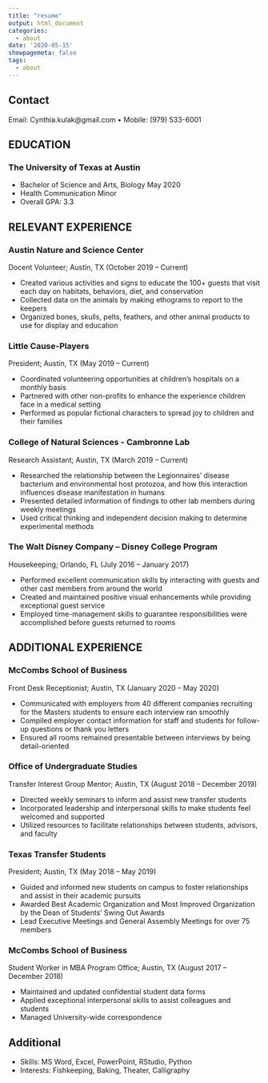 ```yaml
---
title: "resume"
output: html_document
categories:
  - about
date: '2020-05-15'
showpagemeta: false
tags:
  - about
---
```



## Contact
Email: Cynthia.kulak@gmail.com • Mobile: (979) 533-6001

## EDUCATION

### The University of Texas at Austin

- Bachelor of Science and Arts, Biology	May 2020
- Health Communication Minor
- Overall GPA: 3.3

## RELEVANT EXPERIENCE

### Austin Nature and Science Center 
Docent Volunteer; Austin, TX (October 2019 – Current)

- Created various activities and signs to educate the 100+ guests that visit each day on habitats, behaviors, diet, and conservation 
- Collected data on the animals by making ethograms to report to the keepers
- Organized bones, skulls, pelts, feathers, and other animal products to use for display and education 

### Little Cause-Players 
President; Austin, TX (May 2019 – Current)

- Coordinated volunteering opportunities at children’s hospitals on a monthly basis 
- Partnered with other non-profits to enhance the experience children face in a medical setting
- Performed as popular fictional characters to spread joy to children and their families 

### College of Natural Sciences - Cambronne Lab 
Research Assistant; Austin, TX (March 2019 – Current)

-	Researched the relationship between the Legionnaires’ disease bacterium and environmental host protozoa, and how this interaction influences disease manifestation in humans
-	Presented detailed information of findings to other lab members during weekly meetings 
-	Used critical thinking and independent decision making to determine experimental methods

### The Walt Disney Company – Disney College Program
Housekeeping; Orlando, FL (July 2016 – January 2017)

-	Performed excellent communication skills by interacting with guests and other cast members from around the world
-	Created and maintained positive visual enhancements while providing exceptional guest service 
-	Employed time-management skills to guarantee responsibilities were accomplished before guests returned to rooms 

## ADDITIONAL EXPERIENCE

### McCombs School of Business 
Front Desk Receptionist; Austin, TX	(January 2020 – May 2020)

-	Communicated with employers from 40 different companies recruiting for the Masters students to ensure each interview ran smoothly
-	Compiled employer contact information for staff and students for follow-up questions or thank you letters
-	Ensured all rooms remained presentable between interviews by being detail-oriented 

### Office of Undergraduate Studies 
Transfer Interest Group Mentor; Austin, TX (August 2018 – December 2019)

-	Directed weekly seminars to inform and assist new transfer students
-	Incorporated leadership and interpersonal skills to make students feel welcomed and supported
-	Utilized resources to facilitate relationships between students, advisors, and faculty

### Texas Transfer Students 
President; Austin, TX (May 2018 – May 2019)

-	Guided and informed new students on campus to foster relationships and assist in their academic pursuits
-	Awarded Best Academic Organization and Most Improved Organization by the Dean of Students’ Swing Out Awards 
-	Lead Executive Meetings and General Assembly Meetings for over 75 members   

### McCombs School of Business 
Student Worker in MBA Program Office; Austin, TX (August 2017 – December 2018)

-	Maintained and updated confidential student data forms
-	Applied exceptional interpersonal skills to assist colleagues and students 
-	Managed University-wide correspondence 

## Additional 

- Skills: MS Word, Excel, PowerPoint, RStudio, Python
- Interests: Fishkeeping, Baking, Theater, Calligraphy  

